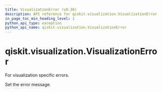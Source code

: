 ```yaml
---
title: VisualizationError (v0.36)
description: API reference for qiskit.visualization.VisualizationError in qiskit v0.36
in_page_toc_min_heading_level: 1
python_api_type: exception
python_api_name: qiskit.visualization.VisualizationError
---
```


<span id="qiskit-visualization-visualizationerror" />

# qiskit.visualization.VisualizationError

<Class id="qiskit.visualization.VisualizationError" isDedicatedPage={true} github="https://github.com/qiskit/qiskit/tree/stable/0.20/qiskit/visualization/exceptions.py" signature="VisualizationError(*message)" modifiers="exception">
  For visualization specific errors.

  Set the error message.
</Class>

